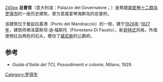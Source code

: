 [[image:Offices_of_the_Prefecture_of_the_Dodecanese_02.jpg|240px]]
'''总督宫'''（意大利语：Palazzo del Governatore；{{lang-el|Διοικητήριο Ρόδου}}）是希腊[[南爱琴|南爱琴]][[十二群岛|十二群岛]][[罗得市|罗得市]]的一座历史建筑，曾为意属爱琴海群岛的总督府。

该建筑位于曼兹拉基港（Porto del Mandraccio）的一侧，建于[[1926年|1926年]]-[[1927年|1927年]]，建筑师弗洛雷斯坦·迪·福斯托（Florestano Di Fausto），新[[哥特式|哥特式]]风格，外墙使用红白两色的石头，模仿了[[威尼斯|威尼斯]]的公爵府。

== 参考 ==
* ''Guida d'Italia del TCI, Possedimenti e colonie'', Milano, 1929.
{{罗得岛地标}}
[[Category:罗得市|Category:罗得市]]